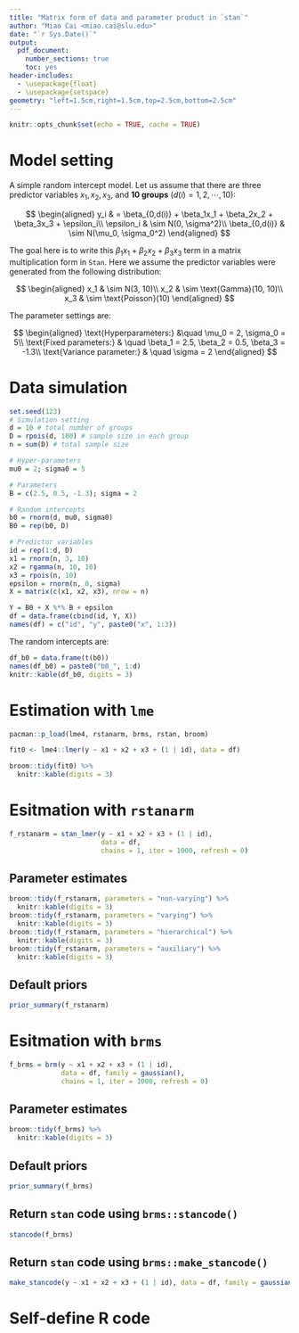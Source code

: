 ```yaml
---
title: "Matrix form of data and parameter product in `stan`"
author: "Miao Cai <miao.cai@slu.edu>"
date: "`r Sys.Date()`"
output: 
  pdf_document:
    number_sections: true
    toc: yes
header-includes:
  - \usepackage{float}
  - \usepackage{setspace}
geometry: "left=1.5cm,right=1.5cm,top=2.5cm,bottom=2.5cm"
---
```


```r
knitr::opts_chunk$set(echo = TRUE, cache = TRUE)
```


# Model setting

A simple random intercept model. Let us assume that there are three predictor variables $x_1, x_2, x_3$, and **10 groups** ($d(i) = 1, 2, \cdots, 10$):

$$
\begin{aligned}
y_i & = \beta_{0,d(i)} + \beta_1x_1 + \beta_2x_2 + \beta_3x_3 + \epsilon_i\\
\epsilon_i & \sim N(0, \sigma^2)\\
\beta_{0,d(i)} & \sim N(\mu_0, \sigma_0^2)
\end{aligned}
$$

The goal here is to write this $\beta_1x_1 + \beta_2x_2 + \beta_3x_3$ term in a matrix multiplication form in `Stan`. Here we assume the predictor variables were generated from the following distribution:

$$
\begin{aligned}
x_1 & \sim N(3, 10)\\
x_2 & \sim \text{Gamma}(10, 10)\\
x_3 & \sim \text{Poisson}(10)
\end{aligned}
$$

The parameter settings are:

$$
\begin{aligned}
\text{Hyperparameters:} &\quad \mu_0 = 2, \sigma_0 = 5\\
\text{Fixed parameters:} & \quad \beta_1 = 2.5, \beta_2 = 0.5, \beta_3 = -1.3\\
\text{Variance parameter:} & \quad \sigma = 2
\end{aligned}
$$

\clearpage
# Data simulation
```r
set.seed(123)
# Simulation setting
d = 10 # total number of groups
D = rpois(d, 100) # sample size in each group
n = sum(D) # total sample size

# Hyper-parameters
mu0 = 2; sigma0 = 5

# Parameters
B = c(2.5, 0.5, -1.3); sigma = 2

# Random intercepts
b0 = rnorm(d, mu0, sigma0)
B0 = rep(b0, D)

# Predictor variables
id = rep(1:d, D)
x1 = rnorm(n, 3, 10)
x2 = rgamma(n, 10, 10)
x3 = rpois(n, 10)
epsilon = rnorm(n, 0, sigma)
X = matrix(c(x1, x2, x3), nrow = n)

Y = B0 + X %*% B + epsilon
df = data.frame(cbind(id, Y, X))
names(df) = c("id", "y", paste0("x", 1:3))
```

The random intercepts are:

```r
df_b0 = data.frame(t(b0))
names(df_b0) = paste0("b0_", 1:d)
knitr::kable(df_b0, digits = 3)
```

\clearpage
# Estimation with `lme`

```r
pacman::p_load(lme4, rstanarm, brms, rstan, broom)

fit0 <- lme4::lmer(y ~ x1 + x2 + x3 + (1 | id), data = df)

broom::tidy(fit0) %>% 
  knitr::kable(digits = 3)
```

\clearpage
# Esitmation with `rstanarm`

```r
f_rstanarm = stan_lmer(y ~ x1 + x2 + x3 + (1 | id),
                       data = df, 
                       chains = 1, iter = 1000, refresh = 0)
```

## Parameter estimates

```r
broom::tidy(f_rstanarm, parameters = "non-varying") %>% 
  knitr::kable(digits = 3)
broom::tidy(f_rstanarm, parameters = "varying") %>% 
  knitr::kable(digits = 3)
broom::tidy(f_rstanarm, parameters = "hierarchical") %>% 
  knitr::kable(digits = 3)
broom::tidy(f_rstanarm, parameters = "auxiliary") %>% 
  knitr::kable(digits = 3)
```

## Default priors

```r
prior_summary(f_rstanarm)
```


\clearpage
# Esitmation with `brms`

```r
f_brms = brm(y ~ x1 + x2 + x3 + (1 | id), 
             data = df, family = gaussian(), 
             chains = 1, iter = 1000, refresh = 0)
```

## Parameter estimates

```r
broom::tidy(f_brms) %>% 
  knitr::kable(digits = 3)
```

## Default priors

```r
prior_summary(f_brms)
```

\clearpage
\linespread{0.9}
## Return `stan` code using `brms::stancode()`
```r
stancode(f_brms)
```


\clearpage
## Return `stan` code using `brms::make_stancode()`
```r
make_stancode(y ~ x1 + x2 + x3 + (1 | id), data = df, family = gaussian())
```
\linespread{1}

\clearpage
# Self-define R code

```r

```

